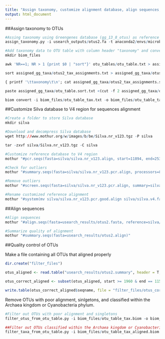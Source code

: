 ```yaml
---
title: "Assign taxonomy, customize alignment database, align sequences, and quality control"
output: html_document
---
```


##Assign taxonomy to OTUs

```r
#Assing taxonomy using Greengenes database (gg_13_8_otus) as reference sequences
assign_taxonomy.py -i usearch_outputs/otus2.fa -t anaconda2/envs/microbiomeBeef/lib/python2.7/site-packages/qiime_default_reference/gg_13_8_otus/taxonomy/97_otu_taxonomy.txt -r anaconda2/envs/microbiomeBeef/lib/python2.7/site-packages/qiime_default_reference/gg_13_8_otus/rep_set/97_otus.fasta -m mothur -o assigned_gg_taxa
```

```r
#Add taxonomy data to OTU table with column header "taxonomy" and convert OTU table to biom format
mkdir biom_files

awk 'NR==1; NR > 1 {print $0 | "sort"}' otu_tables/otu_table.txt > assigned_gg_taxa/otu_table.sort.txt 

sort assigned_gg_taxa/otus2_tax_assignments.txt > assigned_gg_taxa/otus2_tax_assignments.sort.txt

{ printf '\ttaxonomy\t\n'; cat assigned_gg_taxa/otus2_tax_assignments.sort.txt ; }  > assigned_gg_taxa/otus2_tax_assignments_sort_label.txt

paste assigned_gg_taxa/otu_table.sort.txt <(cut -f 2 assigned_gg_taxa/otus2_tax_assignments_sort_label.txt) > biom_files/otu_table_tax.txt

biom convert -i biom_files/otu_table_tax.txt -o biom_files/otu_table_tax.biom --to-json --table-type "OTU table" --process-obs-metadata taxonomy 
```

##Customize Silva database to V4 region for sequences alignment

```r
#Create a folder to store Silva database
mkdir silva

#Download and decompress Silva database
wget http://www.mothur.org/w/images/b/be/Silva.nr_v123.tgz -P silva

tar -zxvf silva/Silva.nr_v123.tgz -C silva

#Customize reference database to V4 region
mothur "#pcr.seqs(fasta=silva/silva.nr_v123.align, start=11894, end=25319, keepdots=F, processors=4)"

#Check for outliers
mothur "#summary.seqs(fasta=silva/silva.nr_v123.pcr.align, processors=8)"

#Remove outliers
mothur "#screen.seqs(fasta=silva/silva.nr_v123.pcr.align, summary=silva/silva.nr_v123.pcr.summary, start=1, end=13425)"

#Rename customized reference alignment 
mothur "#system(mv silva/silva.nr_v123.pcr.good.align silva/silva.v4.fasta)"
```

##Align sequences

```r
#Align sequences
mothur "#align.seqs(fasta=usearch_results/otus2.fasta, reference=silva/silva.v4.fasta)"

#Summarize quality of alignment
mothur "#summary.seqs(fasta=usearch_results/otus2.align)"
```

##Quality control of OTUs

Make a file containing all OTUs that aligned properly

```r
dir.create("filter_files")

otus_aligned <- read.table("usearch_results/otus2.summary", header = T, sep = "\t", stringsAsFactors = F)

otus_correct_aligned <- subset(otus_aligned, start >= 1960 & end == 11550)

write.table(otus_correct_aligned$seqname, file = "filter_files/otus_correct_aligned.txt", col.names = F, row.names = F, quote = F)
```

Remove OTUs with poor alignment, sinlgetons, and classified within the Archaea kingdom or Cyanobacteria phylum.

```r
#Filter out OTUs with poor alignment and singletons
filter_otus_from_otu_table.py -i biom_files/otu_table_tax.biom -o biom_files/otu_table_tax_aligned.biom -e filter_files/otus_correct_aligned.txt --negate_ids_to_exclude -n 2

##Filter out OTUs classified within the Archaea kingdom or Cyanobacteria phylum
filter_taxa_from_otu_table.py -i biom_files/otu_table_tax_aligned.biom -o biom_files/otu_table_final.biom -n k__Archaea,p__Cyanobacteria
```
